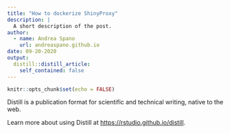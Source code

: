 ```yaml
---
title: "How to dockerize ShinyProxy"
description: |
  A short description of the post.
author:
  - name: Andrea Spano
    url: andreaspano.github.io
date: 09-20-2020
output:
  distill::distill_article:
    self_contained: false
---
```


```r
knitr::opts_chunk$set(echo = FALSE)
```

Distill is a publication format for scientific and technical writing, native to the web.

Learn more about using Distill at <https://rstudio.github.io/distill>.

